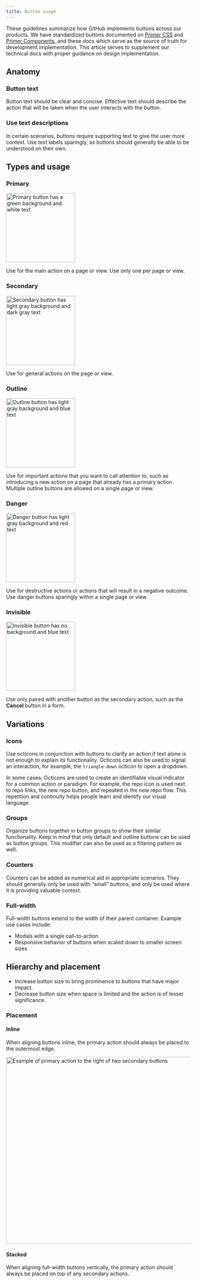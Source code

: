 ```yaml
---
title: Button usage
---
```


<!-- TODO: Change, too many words -->

These guidelines summarize how GitHub implements buttons across our products. We have standardized buttons documented on [Primer CSS](https://primer.style/css/) and [Primer Components](https://primer.style/components), and these docs which serve as the source of truth for development implementation. This article serves to supplement our technical docs with proper guidance on design implementation.

## Anatomy

### Button text

Button text should be clear and concise. Effective text should describe the action that will be taken when the user interacts with the button.

### Use text descriptions

In certain scenarios, buttons require supporting text to give the user more context. Use text labels sparingly, as buttons should generally be able to be understood on their own.

## Types and usage

### Primary

<img width="188" alt="Primary button has a green background and white text" src="https://user-images.githubusercontent.com/10384315/102147130-19a3b700-3e1f-11eb-8581-3b58b053dadd.png" />

Use for the main action on a page or view. Use only one per page or view.

### Secondary

<img width="188" alt="Secondary button has light gray background and dark gray text" src="https://user-images.githubusercontent.com/10384315/102147132-19a3b700-3e1f-11eb-9cc9-0c7a6fdb8e4a.png" />

Use for general actions on the page or view.

### Outline

<img width="188" alt="Outline button has light gray background and blue text" src="https://user-images.githubusercontent.com/10384315/102147129-19a3b700-3e1f-11eb-94b7-941c140701e3.png" />

Use for important actions that you want to call attention to, such as introducing a new action on a page that already has a primary action. Multiple outline buttons are allowed on a single page or view.

### Danger

<img width="188" alt="Danger button has light gray background and red text" src="https://user-images.githubusercontent.com/10384315/102147125-18728a00-3e1f-11eb-9298-4376aba290cf.png" />

Use for destructive actions or actions that will result in a negative outcome. Use danger buttons sparingly within a single page or view.

### Invisible

<img width="188" alt="Invisible button has no background and blue text" src="https://user-images.githubusercontent.com/10384315/102147126-190b2080-3e1f-11eb-82c0-c70c3d8d4e7d.png">

Use only paired with another button as the secondary action, such as the **Cancel** button in a form.

## Variations

### Icons

Use octicons in conjunction with buttons to clarify an action if text alone is not enough to explain its functionality. Octicons can also be used to signal an interaction, for example, the `triangle-down` octicon to open a dropdown.

In some cases, Octicons are used to create an identifiable visual indicator for a common action or paradigm. For example, the repo icon is used next to repo links, the new repo button, and repeated in the new repo flow. This repetition and continuity helps people learn and identify our visual language.

### Groups

Organize buttons together in button groups to show their similar functionality. Keep in mind that only default and outline buttons can be used as button groups. This modifier can also be used as a filtering pattern as well.

### Counters

Counters can be added as numerical aid in appropriate scenarios. They should generally only be used with “small” buttons, and only be used where it is providing valuable context.

### Full-width

Full-width buttons extend to the width of their parent container. Example use cases include:

- Modals with a single call-to-action
- Responsive behavior of buttons when scaled down to smaller screen sizes

## Hierarchy and placement

<!-- TODO: Can be a do/don't. Remove headings -->

<!-- ### Use size to modify button hierarchy -->

- Increase button size to bring prominence to buttons that have major impact.
- Decrease button size when space is limited and the action is of lesser significance.

### Placement

#### Inline

When aligning buttons inline, the primary action should always be placed to the outermost edge.

<img width="508" alt="Example of primary action to the right of two secondary buttons" src="https://user-images.githubusercontent.com/10384315/102150666-fcbeb200-3e25-11eb-9a64-09195db9ecee.png" />

#### Stacked

When aligning full-width buttons vertically, the primary action should always be placed on top of any secondary actions.
